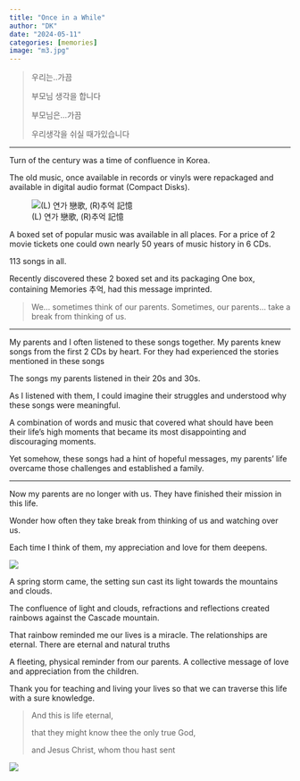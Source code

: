 ```yaml
---
title: "Once in a While"
author: "DK"
date: "2024-05-11"
categories: [memories]
image: "m3.jpg"
---
```


> 우리는..가끔
>
> 부모님 생각을 합니다
>
> 부모님은...가끔
>
> 우리생각을 쉬실 때가있습니다

------------------------------------------------------------------------

Turn of the century was a time of confluence in Korea.

The old music, once available in records or vinyls were repackaged and available in digital audio format (Compact Disks).

![(L) 연가 戀歌, (R)추억 記憶](m1.jpg)

A boxed set of popular music was available in all places.
For a price of 2 movie tickets one could own nearly 50 years of music history in 6 CDs. 

113 songs in all.

Recently discovered these 2 boxed set and its packaging
One box, containing Memories 추억, had this message imprinted.

> We... sometimes think of our parents. 
> Sometimes, our parents... take a break from thinking of us.

---

My parents and I often listened to these songs together. 
My parents knew songs from the first 2 CDs by heart.
For they had experienced the stories mentioned in these songs

The songs my parents listened in their 20s and 30s.

As I listened with them, I could imagine their struggles and understood why these songs were meaningful.

A combination of words and music that covered what should have been their life's high moments that became its most disappointing and discouraging moments.

Yet somehow, these songs had a hint of hopeful messages, my parents' life overcame those challenges and established a family.

---

Now my parents are no longer with us. 
They have finished their mission in this life.

Wonder how often they take break from thinking of us and watching over us.

Each time I think of them, my appreciation and love for them deepens.

![](m3.jpg) 

A spring storm came, the setting sun cast its light towards the mountains and clouds.  

The confluence of light and clouds, refractions and reflections created rainbows against the Cascade mountain.

That rainbow reminded me our lives is a miracle.
The relationships are eternal.
There are eternal and natural truths

A fleeting, physical reminder from our parents.
A collective message of love and appreciation from the children.

Thank you for teaching and living your lives so that we can traverse this life with a sure knowledge. 

> And this is life eternal, 
>
>that they might know thee the only true God, 
>
>and Jesus Christ, whom thou hast sent

![](m4.jpg)